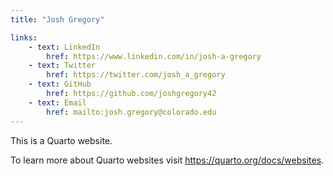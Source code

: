 ```yaml
---
title: "Josh Gregory"

links:
    - text: LinkedIn
        href: https://www.linkedin.com/in/josh-a-gregory
    - text: Twitter
        href: https://twitter.com/josh_a_gregory
    - text: GitHub
        href: https://github.com/joshgregory42
    - text: Email
        href: mailto:josh.gregory@colorado.edu
---
```


This is a Quarto website.

To learn more about Quarto websites visit <https://quarto.org/docs/websites>.
